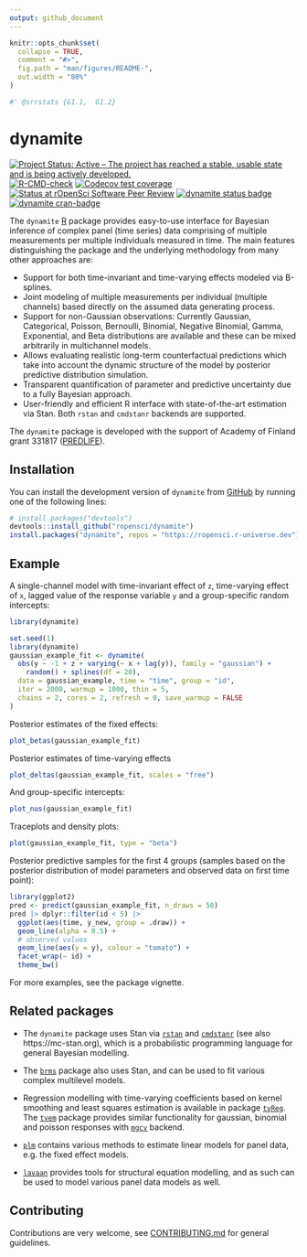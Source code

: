 ```yaml
---
output: github_document
---
```


<!-- README.md is generated from README.Rmd. Please edit that file -->

```r
knitr::opts_chunk$set(
  collapse = TRUE,
  comment = "#>",
  fig.path = "man/figures/README-",
  out.width = "80%"
)
```

```r
#' @srrstats {G1.1,  G1.2}
```

# dynamite

<!-- badges: start -->
[![Project Status: Active – The project has reached a stable, usable state and is being actively developed.](https://www.repostatus.org/badges/latest/active.svg)](https://www.repostatus.org/#active)
[![R-CMD-check](https://github.com/ropensci/dynamite/workflows/R-CMD-check/badge.svg)](https://github.com/ropensci/dynamite/actions)
[![Codecov test coverage](https://codecov.io/gh/ropensci/dynamite/branch/main/graph/badge.svg)](https://app.codecov.io/gh/ropensci/dynamite?branch=main)
[![Status at rOpenSci Software Peer Review](https://badges.ropensci.org/554_status.svg)](https://github.com/ropensci/software-review/issues/554)
[![dynamite status badge](https://ropensci.r-universe.dev/badges/dynamite)](https://ropensci.r-universe.dev)
[![dynamite cran-badge](http://www.r-pkg.org/badges/version/dynamite)](https://cran.r-project.org/package=dynamite)
<!-- badges: end -->

The `dynamite` [R](https://www.r-project.org/) package provides easy-to-use 
interface for Bayesian inference of complex panel (time series) data comprising 
of multiple measurements per multiple individuals measured in time. 
The main features distinguishing the package and the underlying methodology 
from many other approaches are:

* Support for both time-invariant and time-varying effects modeled via 
  B-splines.
* Joint modeling of multiple measurements per individual (multiple channels) 
  based directly on the assumed data generating process.
* Support for non-Gaussian observations: Currently Gaussian, Categorical, 
  Poisson, Bernoulli, Binomial, Negative Binomial, Gamma, Exponential, and Beta 
  distributions are available and these can be mixed arbitrarily in 
  multichannel models.
* Allows evaluating realistic long-term counterfactual predictions which take 
  into account the dynamic structure of the model by posterior predictive 
  distribution simulation.
* Transparent quantification of parameter and predictive uncertainty due to a 
  fully Bayesian approach.
* User-friendly and efficient R interface with state-of-the-art estimation via 
  Stan. Both `rstan` and `cmdstanr` backends are supported.

The `dynamite` package is developed with the support of Academy of Finland 
grant 331817 ([PREDLIFE](https://sites.utu.fi/predlife/en/)). 

## Installation

You can install the development version of `dynamite` from 
[GitHub](https://github.com/) by running one of the following lines:

```r
# install.packages("devtools")
devtools::install_github("ropensci/dynamite")
install.packages("dynamite", repos = "https://ropensci.r-universe.dev")
```

## Example

A single-channel model with time-invariant effect of `z`, time-varying effect 
of `x`, lagged value of the response variable `y` and a group-specific random 
intercepts:

```r
library(dynamite)
```

```r
set.seed(1)
library(dynamite)
gaussian_example_fit <- dynamite(
  obs(y ~ -1 + z + varying(~ x + lag(y)), family = "gaussian") + 
    random() + splines(df = 20),
  data = gaussian_example, time = "time", group = "id",
  iter = 2000, warmup = 1000, thin = 5,
  chains = 2, cores = 2, refresh = 0, save_warmup = FALSE
)
```

Posterior estimates of the fixed effects:
```r
plot_betas(gaussian_example_fit)
```

Posterior estimates of time-varying effects
```r
plot_deltas(gaussian_example_fit, scales = "free")
```

And group-specific intercepts:
```r
plot_nus(gaussian_example_fit)
```

Traceplots and density plots:
```r
plot(gaussian_example_fit, type = "beta")
```

Posterior predictive samples for the first 4 groups (samples based on the posterior
distribution of model parameters and observed data on first time point):
```r
library(ggplot2)
pred <- predict(gaussian_example_fit, n_draws = 50)
pred |> dplyr::filter(id < 5) |> 
  ggplot(aes(time, y_new, group = .draw)) +
  geom_line(alpha = 0.5) + 
  # observed values
  geom_line(aes(y = y), colour = "tomato") +
  facet_wrap(~ id) +
  theme_bw()
```

For more examples, see the package vignette.

## Related packages

- The `dynamite` package uses Stan via [`rstan`](https://CRAN.R-project.org/package=rstan) and [`cmdstanr`](https://mc-stan.org/cmdstanr/) (see also https://mc-stan.org), which is a probabilistic programming language for general Bayesian modelling.

- The [`brms`](https://CRAN.R-project.org/package=brms) package also uses Stan, and can be used to fit various complex multilevel models.

- Regression modelling with time-varying coefficients based on kernel smoothing and least squares estimation is available in package [`tvReg`](https://CRAN.R-project.org/package=tvReg). The [`tvem`](https://CRAN.R-project.org/package=tvem) package provides similar functionality for gaussian, binomial and poisson responses with [`mgcv`](https://CRAN.R-project.org/package=mgcv) backend.

- [`plm`](https://CRAN.R-project.org/package=plm) contains various methods to estimate linear models for panel data, e.g. the fixed effect models.

- [`lavaan`](https://CRAN.R-project.org/package=lavaan) provides tools for structural equation modelling, and as such can be used to model various panel data models as well.

## Contributing

Contributions are very welcome, see [CONTRIBUTING.md](https://github.com/ropensci/dynamite/blob/main/.github/CONTRIBUTING.md) for general guidelines.
